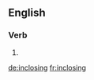 ==English==

===Verb===
{{head|en|present participle}}

# {{present participle of|inclose|lang=en|nocat=1}}

[[de:inclosing]]
[[fr:inclosing]]